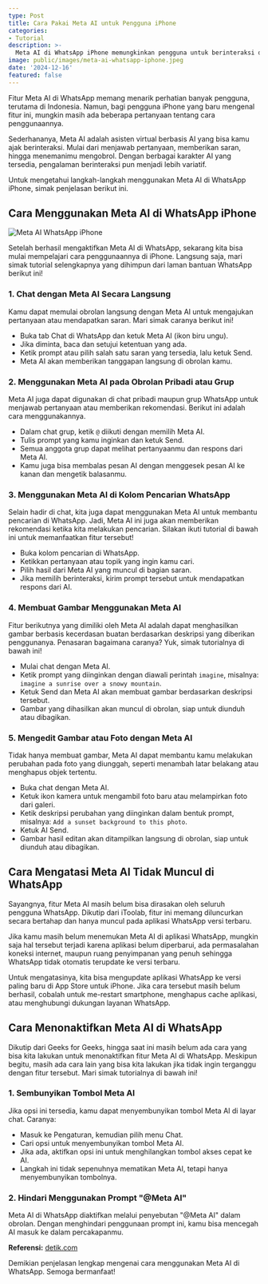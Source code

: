 ```yaml
---
type: Post
title: Cara Pakai Meta AI untuk Pengguna iPhone
categories:
- Tutorial
description: >-
  Meta AI di WhatsApp iPhone memungkinkan pengguna untuk berinteraksi dengan asisten virtual AI, menjawab pertanyaan, memberikan saran, membuat serta mengedit gambar, dan dapat digunakan di chat pribadi, grup, atau pencarian.
image: public/images/meta-ai-whatsapp-iphone.jpeg
date: '2024-12-16'
featured: false
---
```


Fitur Meta AI di WhatsApp memang menarik perhatian banyak pengguna, terutama di Indonesia. Namun, bagi pengguna iPhone yang baru mengenal fitur ini, mungkin masih ada beberapa pertanyaan tentang cara penggunaannya.  

Sederhananya, Meta AI adalah asisten virtual berbasis AI yang bisa kamu ajak berinteraksi. Mulai dari menjawab pertanyaan, memberikan saran, hingga menemanimu mengobrol. Dengan berbagai karakter AI yang tersedia, pengalaman berinteraksi pun menjadi lebih variatif.  

Untuk mengetahui langkah-langkah menggunakan Meta AI di WhatsApp iPhone, simak penjelasan berikut ini.  

## Cara Menggunakan Meta AI di WhatsApp iPhone  

![Meta AI WhatsApp iPhone](/images/meta-ai-whatsapp-iphone.jpeg)

Setelah berhasil mengaktifkan Meta AI di WhatsApp, sekarang kita bisa mulai mempelajari cara penggunaannya di iPhone. Langsung saja, mari simak tutorial selengkapnya yang dihimpun dari laman bantuan WhatsApp berikut ini!  

### 1. Chat dengan Meta AI Secara Langsung  
Kamu dapat memulai obrolan langsung dengan Meta AI untuk mengajukan pertanyaan atau mendapatkan saran. Mari simak caranya berikut ini!  
- Buka tab Chat di WhatsApp dan ketuk Meta AI (ikon biru ungu).  
- Jika diminta, baca dan setujui ketentuan yang ada.  
- Ketik prompt atau pilih salah satu saran yang tersedia, lalu ketuk Send.  
- Meta AI akan memberikan tanggapan langsung di obrolan kamu.  

### 2. Menggunakan Meta AI pada Obrolan Pribadi atau Grup  
Meta AI juga dapat digunakan di chat pribadi maupun grup WhatsApp untuk menjawab pertanyaan atau memberikan rekomendasi. Berikut ini adalah cara menggunakannya.  
- Dalam chat grup, ketik `@` diikuti dengan memilih Meta AI.  
- Tulis prompt yang kamu inginkan dan ketuk Send.  
- Semua anggota grup dapat melihat pertanyaanmu dan respons dari Meta AI.  
- Kamu juga bisa membalas pesan AI dengan menggesek pesan AI ke kanan dan mengetik balasanmu.  

### 3. Menggunakan Meta AI di Kolom Pencarian WhatsApp  
Selain hadir di chat, kita juga dapat menggunakan Meta AI untuk membantu pencarian di WhatsApp. Jadi, Meta AI ini juga akan memberikan rekomendasi ketika kita melakukan pencarian. Silakan ikuti tutorial di bawah ini untuk memanfaatkan fitur tersebut!  
- Buka kolom pencarian di WhatsApp.  
- Ketikkan pertanyaan atau topik yang ingin kamu cari.  
- Pilih hasil dari Meta AI yang muncul di bagian saran.  
- Jika memilih berinteraksi, kirim prompt tersebut untuk mendapatkan respons dari AI.  

### 4. Membuat Gambar Menggunakan Meta AI  
Fitur berikutnya yang dimiliki oleh Meta AI adalah dapat menghasilkan gambar berbasis kecerdasan buatan berdasarkan deskripsi yang diberikan penggunanya. Penasaran bagaimana caranya? Yuk, simak tutorialnya di bawah ini!  
- Mulai chat dengan Meta AI.  
- Ketik prompt yang diinginkan dengan diawali perintah `imagine`, misalnya: `imagine a sunrise over a snowy mountain`.  
- Ketuk Send dan Meta AI akan membuat gambar berdasarkan deskripsi tersebut.  
- Gambar yang dihasilkan akan muncul di obrolan, siap untuk diunduh atau dibagikan.  

### 5. Mengedit Gambar atau Foto dengan Meta AI  
Tidak hanya membuat gambar, Meta AI dapat membantu kamu melakukan perubahan pada foto yang diunggah, seperti menambah latar belakang atau menghapus objek tertentu.  
- Buka chat dengan Meta AI.  
- Ketuk ikon kamera untuk mengambil foto baru atau melampirkan foto dari galeri.  
- Ketik deskripsi perubahan yang diinginkan dalam bentuk prompt, misalnya: `Add a sunset background to this photo`.  
- Ketuk AI Send.  
- Gambar hasil editan akan ditampilkan langsung di obrolan, siap untuk diunduh atau dibagikan.  

## Cara Mengatasi Meta AI Tidak Muncul di WhatsApp  

Sayangnya, fitur Meta AI masih belum bisa dirasakan oleh seluruh pengguna WhatsApp. Dikutip dari iToolab, fitur ini memang diluncurkan secara bertahap dan hanya muncul pada aplikasi WhatsApp versi terbaru.  

Jika kamu masih belum menemukan Meta AI di aplikasi WhatsApp, mungkin saja hal tersebut terjadi karena aplikasi belum diperbarui, ada permasalahan koneksi internet, maupun ruang penyimpanan yang penuh sehingga WhatsApp tidak otomatis terupdate ke versi terbaru.  

Untuk mengatasinya, kita bisa mengupdate aplikasi WhatsApp ke versi paling baru di App Store untuk iPhone. Jika cara tersebut masih belum berhasil, cobalah untuk me-restart smartphone, menghapus cache aplikasi, atau menghubungi dukungan layanan WhatsApp.  

## Cara Menonaktifkan Meta AI di WhatsApp  

Dikutip dari Geeks for Geeks, hingga saat ini masih belum ada cara yang bisa kita lakukan untuk menonaktifkan fitur Meta AI di WhatsApp. Meskipun begitu, masih ada cara lain yang bisa kita lakukan jika tidak ingin terganggu dengan fitur tersebut. Mari simak tutorialnya di bawah ini!  

### 1. Sembunyikan Tombol Meta AI  
Jika opsi ini tersedia, kamu dapat menyembunyikan tombol Meta AI di layar chat. Caranya:  
- Masuk ke Pengaturan, kemudian pilih menu Chat.  
- Cari opsi untuk menyembunyikan tombol Meta AI.  
- Jika ada, aktifkan opsi ini untuk menghilangkan tombol akses cepat ke AI.  
- Langkah ini tidak sepenuhnya mematikan Meta AI, tetapi hanya menyembunyikan tombolnya.  

### 2. Hindari Menggunakan Prompt "@Meta AI"  
Meta AI di WhatsApp diaktifkan melalui penyebutan "@Meta AI" dalam obrolan. Dengan menghindari penggunaan prompt ini, kamu bisa mencegah AI masuk ke dalam percakapanmu.  

**Referensi:** [detik.com](https://www.detik.com/jogja/berita/d-7684639/tata-cara-menggunakan-meta-ai-di-whatsapp-android-dan-ios-lengkap)

Demikian penjelasan lengkap mengenai cara menggunakan Meta AI di WhatsApp. Semoga bermanfaat!  
